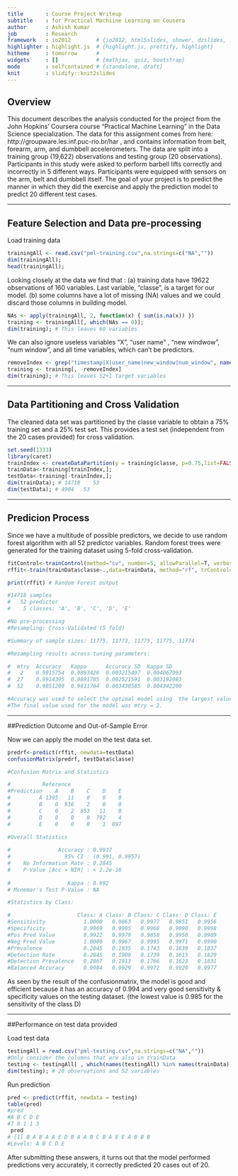 ```yaml
---
title       : Course Project Writeup 
subtitle    : for Practical Machiine Learning on Cousera
author      : Ashish Kumar
job         : Research
framework   : io2012        # {io2012, html5slides, shower, dzslides, ...}
highlighter : highlight.js  # {highlight.js, prettify, highlight}
hitheme     : tomorrow      # 
widgets     : []            # {mathjax, quiz, bootstrap}
mode        : selfcontained # {standalone, draft}
knit        : slidify::knit2slides
---
```


## Overview 
This document describes the analysis conducted for the project from the John
Hopkins' Coursera course "Practical Machine Learning" in the Data Science specialization.
The data for this assignment comes from here: http://groupware.les.inf.puc-rio.br/har , and contains information from belt, forearm, arm, and dumbbell accelerometers. The data are split into a training group (19,622) observations and testing group (20 observations). Participants in this study were asked to perform barbell lifts correctly and incorrectly in 5 different ways. Participants were equipped with sensors on the arm, belt and dumbbell itself. The goal of your project is to predict the manner in which they did the exercise and apply the prediction model to predict 20 different test cases. 

----

## Feature Selection and Data pre-processing

Load training data

```r
trainingAll <- read.csv("pml-training.csv",na.strings=c("NA",""))
dim(trainingAll);
head(trainingAll);
```

Looking closely at the data we find that : (a) training data have 19622 observations of 160 variables. Last variable, "classe", is a target for our model. (b) some columns have a lot of missing (NA) values and we could discard those columns in building model. 

```r
NAs <- apply(trainingAll, 2, function(x) { sum(is.na(x)) })
training <- trainingAll[, which(NAs == 0)];
dim(training); # This leaves 60 variables
```

We can also ignore useless variables "X", "user name" , "new windwow", "num window", and all time variables, which can't be predictors.

```r
removeIndex <- grep("timestamp|X|user_name|new_window|num_window", names(training))
training <- training[, -removeIndex]
dim(training); # This leaves 52+1 target variables
```

----

## Data Partitioning and Cross Validation

The cleaned data set was partitioned by the classe variable to obtain a 75% training set and a 25% test set. This provides a test set (independent from the 20 cases provided) for cross validation. 

```r
set.seed(1333)
library(caret)
trainIndex <- createDataPartition(y = training$classe, p=0.75,list=FALSE)
trainData<-training[trainIndex,];
testData<-training[-trainIndex,];
dim(trainData); # 14718    53
dim(testData); # 4904   53
```

----

## Predicion Process
Since we have a multitude of possible predictors, we decide to use random forest algorithm with all 52 predictor variables. Random forest trees were generated for the training dataset using 5-fold cross-validation. 

```r
fitControl<-trainControl(method="cv", number=5, allowParallel=T, verbose=T)
rffit<-train(trainData$classe~.,data=trainData, method="rf", trControl=fitControl, verbose=F)
```

```r
print(rffit) # Random Forest output

#14718 samples
#   52 predictor
#    5 classes: 'A', 'B', 'C', 'D', 'E' 

#No pre-processing
#Resampling: Cross-Validated (5 fold) 

#Summary of sample sizes: 11775, 11773, 11775, 11775, 11774 

#Resampling results across tuning parameters:

#  mtry  Accuracy   Kappa      Accuracy SD  Kappa SD   
#   2    0.9915754  0.9893426  0.003215497  0.004067993
#  27    0.9914395  0.9891705  0.002521591  0.003192083
#  52    0.9851209  0.9811764  0.003430585  0.004342200

#Accuracy was used to select the optimal model using  the largest value.
#The final value used for the model was mtry = 2. 

```

----

##Prediction Outcome and Out-of-Sample Error

Now we can apply the model on the test data set.

```r
predrf<-predict(rffit, newdata=testData)
confusionMatrix(predrf, testData$classe)

#Confusion Matrix and Statistics

#          Reference
#Prediction    A    B    C    D    E
#         A 1395   11    0    0    0
#         B    0  936    2    0    0
#         C    0    2  853   11    0
#         D    0    0    0  792    4
#         E    0    0    0    1  897

#Overall Statistics
                                         
#               Accuracy : 0.9937         
#                 95% CI : (0.991, 0.9957)
#    No Information Rate : 0.2845         
#    P-Value [Acc > NIR] : < 2.2e-16      
                                         
#                  Kappa : 0.992          
# Mcnemar's Test P-Value : NA             

#Statistics by Class:

#                     Class: A Class: B Class: C Class: D Class: E
#Sensitivity            1.0000   0.9863   0.9977   0.9851   0.9956
#Specificity            0.9969   0.9995   0.9968   0.9990   0.9998
#Pos Pred Value         0.9922   0.9979   0.9850   0.9950   0.9989
#Neg Pred Value         1.0000   0.9967   0.9995   0.9971   0.9990
#Prevalence             0.2845   0.1935   0.1743   0.1639   0.1837
#Detection Rate         0.2845   0.1909   0.1739   0.1615   0.1829
#Detection Prevalence   0.2867   0.1913   0.1766   0.1623   0.1831
#Balanced Accuracy      0.9984   0.9929   0.9972   0.9920   0.9977
```

As seen by the result of the confusionmatrix, the model is good and efficient because it has an accuracy of 0.994 and very good sensitivity & specificity values on the testing dataset. (the lowest value is 0.985 for the sensitivity of the class D)

----

##Performance on test data provided

Load test data

```r
testingAll = read.csv("pml-testing.csv",na.strings=c("NA",""))
#Only consider the columns that are also in trainData
testing <- testingAll[ , which(names(testingAll) %in% names(trainData))] 
dim(testing); # 20 observations and 52 variables
```

Run prediction

```r
pred <- predict(rffit, newdata = testing)
table(pred)
#pred
#A B C D E 
#7 8 1 1 3 
 pred
# [1] B A B A A E D B A A B C B A E E A B B B
#Levels: A B C D E
```

After submitting these answers, it turns out that the model performed predictions very accurately, it correctly predicted 20 cases out of 20.








